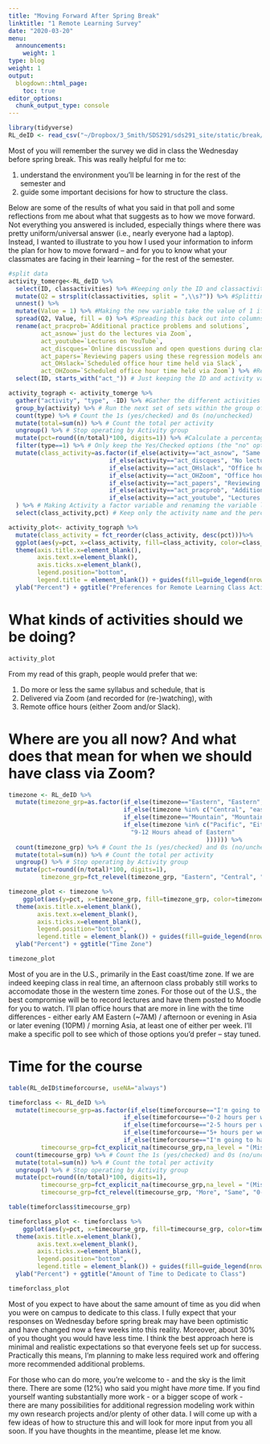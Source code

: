 ```yaml
---
title: "Moving Forward After Spring Break"
linktitle: "1 Remote Learning Survey"
date: "2020-03-20"
menu:
  announcements:
    weight: 1
type: blog
weight: 1
output:
  blogdown::html_page:
    toc: true
editor_options: 
  chunk_output_type: console
---
```


```r
library(tidyverse)
RL_deID <- read_csv("~/Dropbox/3_Smith/SDS291/sds291_site/static/break/RL_deID.csv")
```

Most of you will remember the survey we did in class the Wednesday before spring break. This was really helpful for me to: 

1. understand the environment you'll be learning in for the rest of the semester and 
2. guide some important decisions for how to structure the class.

Below are some of the results of what you said in that poll and some reflections from me about what that suggests as to how we move forward. Not everything you answered is included, especially things where there was pretty uniform/universal answer (i.e., nearly everyone had a laptop). Instead, I wanted to illustrate to you how I used your information to inform the plan for how to move forward -- and for you to know what your classmates are facing in their learning -- for the rest of the semester.

```r
#split data
activity_tomerge<-RL_deID %>%
  select(ID, classactivities) %>% #Keeping only the ID and classactivities variable
  mutate(Q2 = strsplit(classactivities, split = ",\\s?")) %>% #Splitting the multiple options that are separated by commas into multiple variables
  unnest() %>%
  mutate(Value = 1) %>% #Making the new variable take the value of 1 if someone had checked that box
  spread(Q2, Value, fill = 0) %>% #Spreading this back out into columns, filling in with 0s where the option wasn't checked
  rename(act_pracprob=`Additional practice problems and solutions`,
         act_asnow=`just do the lectures via Zoom`,
         act_youtube=`Lectures on YouTube`,
         act_discques=`Online discussion and open questions during class time (instead of any lecture during class time)`,
         act_papers=`Reviewing papers using these regression models and having online discussions in a discussion forum (Moodle or Slack)`,
         act_OHslack=`Scheduled office hour time held via Slack`,
         act_OHZoom=`Scheduled office hour time held via Zoom`) %>% #Renaming the variables more consistently
  select(ID, starts_with("act_")) # Just keeping the ID and activity variables - this can merge back with other data via the ID

activity_tograph <- activity_tomerge %>%
  gather("activity", "type", -ID) %>% #Gather the different activities into rows rather than columns
  group_by(activity) %>% # Run the next set of sets within the group of activity
  count(type) %>% # Count the 1s (yes/checked) and 0s (no/unchecked)
  mutate(total=sum(n)) %>% # Count the total per activity
  ungroup() %>% # Stop operating by Activity group
  mutate(pct=round((n/total)*100, digits=1)) %>% #Calculate a percentage variable of the % of responses checked for a given activity
  filter(type==1) %>% # Only keep the Yes/Checked options (the "no" options are just the inverse percentage (%no = 100 - %yes))
  mutate(class_activity=as.factor(if_else(activity=="act_asnow", "Same syllabus, classes via Zoom",
                            if_else(activity=="act_discques", "No lecture, open question/discussion",        
                            if_else(activity=="act_OHslack", "Office hours via Slack",
                            if_else(activity=="act_OHZoom", "Office hours via Zoom", 
                            if_else(activity=="act_papers", "Reviewing Papers", 
                            if_else(activity=="act_pracprob", "Additional Practice Problems and Solutions", 
                            if_else(activity=="act_youtube", "Lectures via YouTube", NA_character_ ))))))))
  ) %>% # Making Activity a factor variable and renaming the variable labels by the activities
  select(class_activity,pct) # Keep only the activity name and the percent

activity_plot<- activity_tograph %>%
  mutate(class_activity = fct_reorder(class_activity, desc(pct)))%>%
  ggplot(aes(y=pct, x=class_activity, fill=class_activity, color=class_activity)) + geom_bar(stat="identity") +
  theme(axis.title.x=element_blank(),
        axis.text.x=element_blank(),
        axis.ticks.x=element_blank(),
        legend.position="bottom",
        legend.title = element_blank()) + guides(fill=guide_legend(nrow=4)) + 
  ylab("Percent") + ggtitle("Preferences for Remote Learning Class Activities")
```


# What kinds of activities should we be doing?
```r
activity_plot
```

From my read of this graph, people would prefer that we:

1. Do more or less the same syllabus and schedule, that is
2. Delivered via Zoom (and recorded for (re-)watching), with
3. Remote office hours (either Zoom and/or Slack).


# Where are you all now? And what does that mean for when we should have class via Zoom?
```r
timezone <- RL_deID %>%
  mutate(timezone_grp=as.factor(if_else(timezone=="Eastern", "Eastern",
                                if_else(timezone %in% c("Central", "eastern or central"), "Central",
                                if_else(timezone=="Mountain", "Mountain",
                                if_else(timezone %in% c("Pacific", "Either Eastern or Pacific. Waiting to hear if, as a grad student, I will be able to stay or have to go back to Seattle (home).", "I will be in eastern, mountain and pacific through out the semester.  going home is complicated but I am willing to wake up early/stay up late for class/studies"), "Pacific", 
                                  "9-12 Hours ahead of Eastern"
                                                       )))))) %>%
  count(timezone_grp) %>% # Count the 1s (yes/checked) and 0s (no/unchecked)
  mutate(total=sum(n)) %>% # Count the total per activity
  ungroup() %>% # Stop operating by Activity group
  mutate(pct=round((n/total)*100, digits=1),
         timezone_grp=fct_relevel(timezone_grp, "Eastern", "Central", "Mountain", "Pacific", "9-12 Hours ahead of Eastern"))

timezone_plot <- timezone %>%  
    ggplot(aes(y=pct, x=timezone_grp, fill=timezone_grp, color=timezone_grp)) + geom_bar(stat="identity") +
  theme(axis.title.x=element_blank(),
        axis.text.x=element_blank(),
        axis.ticks.x=element_blank(),
        legend.position="bottom",
        legend.title = element_blank()) + guides(fill=guide_legend(nrow=4)) + 
  ylab("Percent") + ggtitle("Time Zone")
```

```r
timezone_plot
```

Most of you are in the U.S., primarily in the East coast/time zone.  If we are indeed keeping class in real time, an afternoon class probably still works to accomodate those in the western time zones. For those out of the U.S., the best compromise will be to record lectures and have them posted to Moodle for you to watch. I'll plan office hours that are more in line with the time differences - either early AM Eastern (~7AM) / afternoon or evening in Asia or later evening (10PM) / morning Asia, at least one of either per week. I'll make a specific poll to see which of those options you'd prefer -- stay tuned.

# Time for the course

```r
table(RL_deID$timeforcourse, useNA="always")

timeforclass <- RL_deID %>%
  mutate(timecourse_grp=as.factor(if_else(timeforcourse=="I'm going to have the same about of time as I do now", "Same",
                                if_else(timeforcourse=="0-2 hours per week less than now", "0-2h less",
                                if_else(timeforcourse=="2-5 hours per week less than now", "2-5h less",
                                if_else(timeforcourse=="5+ hours per week less than now", "5+h less",
                                if_else(timeforcourse=="I'm going to have more time - this might be better", "More", NA_character_)))))),
         timecourse_grp=fct_explicit_na(timecourse_grp,na_level = "(Missing)")) %>%
  count(timecourse_grp) %>% # Count the 1s (yes/checked) and 0s (no/unchecked)
  mutate(total=sum(n)) %>% # Count the total per activity
  ungroup() %>% # Stop operating by Activity group
  mutate(pct=round((n/total)*100, digits=1),
         timecourse_grp=fct_explicit_na(timecourse_grp,na_level = "(Missing)"),
         timecourse_grp=fct_relevel(timecourse_grp, "More", "Same", "0-2h less", "2-5h less", "5+h less", "(Missing)"))

table(timeforclass$timecourse_grp)

timeforclass_plot <- timeforclass %>%  
    ggplot(aes(y=pct, x=timecourse_grp, fill=timecourse_grp, color=timecourse_grp)) + geom_bar(stat="identity") +
  theme(axis.title.x=element_blank(),
        axis.text.x=element_blank(),
        axis.ticks.x=element_blank(),
        legend.position="bottom",
        legend.title = element_blank()) + guides(fill=guide_legend(nrow=4)) + 
  ylab("Percent") + ggtitle("Amount of Time to Dedicate to Class")
```

```r
timeforclass_plot
```

Most of you expect to have about the same amount of time as you did when you were on campus to dedicate to this class. I fully expect that your responses on Wednesday before spring break may have been optimistic and have changed now a few weeks into this reality. Moreover, about 30% of you thought you would have less time. I think the best approach here is minimal and realistic expectations so that everyone feels set up for success. Practically this means, I'm planning to make less required work and offering more recommended additional problems. 

For those who can do more, you're welcome to - and the sky is the limit there. There are some (12%) who said you might have *more* time. If you find yourself wanting substantially more work - or a bigger scope of work - there are many possibilities for additional regression modeling work within my own research projects and/or plenty of other data. I will come up with a few ideas of how to structure this and will look for more input from you all soon. If you have thoughts in the meantime, please let me know.
